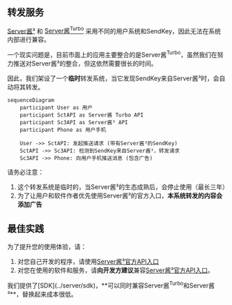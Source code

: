 
## 转发服务

[Server酱³](https://sc3.ft07.com/) 和 [Server酱<sup>Turbo</sup>](https://sct.ftqq.com/) 采用不同的用户系统和SendKey，因此无法在系统内部进行兼容。

一个现实问题是，目前市面上的应用主要整合的是Server酱<sup>Turbo</sup>，虽然我们在努力推送对Server酱³的整合，但这依然需要很长的时间。

因此，我们架设了一个**临时**转发系统，当它发现SendKey来自Server酱³时，会自动将其转发。

```mermaid
sequenceDiagram
    participant User as 用户
    participant SctAPI as Server酱 Turbo API
    participant Sc3API as Server酱³ API
    participant Phone as 用户手机
    
    User ->> SctAPI: 发起推送请求 (带有Server酱³的SendKey)
    SctAPI ->> Sc3API: 检测到SendKey来自Server酱³，转发请求
    Sc3API ->> Phone: 向用户手机推送消息 (包含广告)

```
<Callout>
请务必注意：

1. 这个转发系统是临时的，当Server酱³的生态成熟后，会停止使用（最长三年）
1. 为了让用户和软件作者优先使用Server酱³的官方入口，**本系统转发的内容会添加广告**
</Callout>

## 最佳实践

为了提升您的使用体验，请：

1. 对您自己开发的程序，请使用[Server酱³官方API入口](../server/api)
1. 对您在使用的软件和服务，请**向开发方建议**兼容[Server酱³官方API入口](../server/api)。

<Callout type="info">
我们提供了[SDK](../server/sdk)，**可以同时兼容Server酱<sup>Turbo</sup>和Server酱³**，替换起来成本很低。
</Callout>


